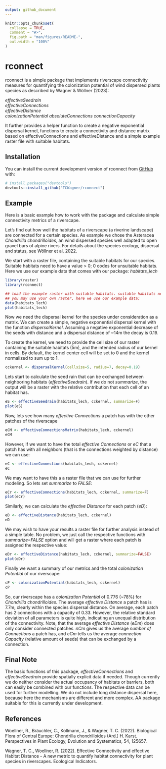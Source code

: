 ```yaml
---
output: github_document
---
```


<!-- README.md is generated from README.Rmd. Please edit that file -->

```r
knitr::opts_chunk$set(
  collapse = TRUE,
  comment = "#>",
  fig.path = "man/figures/README-",
  out.width = "100%"
)
```

# rconnect

<!-- badges: start -->
<!-- badges: end -->

rconnect is a simple package that implements riverscape connectivity
measures for quantifying the colonization potential of wind dispersed plants species as described by Wagner & Wöllner
(2023):

*effectiveSeedrain*  
*effectiveConnections*  
*effectiveDistance*  
*colonizationPotential*
*absoluteConnections*
*connectionCapacity*

It further provides a helper function to create a negative exponential dispersal kernel, functions to create a connectivity and distance matrix based on effectiveConnections and effectiveDistance and a simple example raster file with suitable habitats.

## Installation

You can install the current development version of rconnect from [GitHub](https://github.com/) with:

``` r
# install.packages("devtools")
devtools::install_github("TCWagner/rconnect")
```

## Example

Here is a basic example how to work with the package and calculate simple connectivity metrics of a riverscape.

Let's find out how well the habitats of a riverscape (a riverine landscape) are connected for a certain species. As example we chose the Asteracea *Chondrilla chondrilloides*,
an wind dispersed species well adapted to open gravel bars of alpine rivers. For details about the species ecology, dispersal and status, see Wöllner et al. 2022.

We start with a raster file, containing the suitable habitats for our species. Suitable habitats need to have a value > 0; 0 codes for unsuitable habitats. Here we use our example data that comes with our package: *habitats_lech*

```r
library(raster)
library(rconnect)

## load the example raster with suitable habitats. suitable habitats need to be coded with values > 0
## you may use your own raster, here we use our example data:
data(habitats_lech)
plot(habitats_lech)
```

Now we need the dispersal kernel for the species under consideration as a matrix. We can create a simple, negative exponential dispersal kernel with the function *dispersalKernel*. 
Assuming a negative exponential decrease of the seeds with distance and a dispersal distance of ~14m the decay is 0.19. 

To create the kernel, we need to provide the cell size of our raster containing the suitable habitats (5m), and the intended radius of our kernel in cells. By default, the kernel center cell will be set to 0 and the kernel normalized to sum up to 1.

```r

cckernel <- dispersalKernel(cellsize=5, radius=7, decay=0.19)

```

Lets start to calculate the seed rain that can be exchanged between neighboring habitats (*effectiveSeedrain*). If we do not *summarize*, the output will be a raster with the relative contribution that each cell of an habitat has.

```r

eS <- effectiveSeedrain(habitats_lech, cckernel, summarize=F)
plot(eS)

```

Now, lets see how many *effective Connections* a patch has with the other patches of the riverscape

```r

eCM <- effectiveConnectionsMatrix(habitats_lech, cckernel)
eCM
```




However, if we want to have the total *effective Connections* or *eC* that a patch has with all neighbors (that is the connections weighted by distance) we can use:

```r

eC <- effectiveConnections(habitats_lech, cckernel)
eC

```

We may want to have this a a raster file that we can use for further modeling. So lets set *summarize* to *FALSE*:

```r

eCr <- effectiveConnections(habitats_lech, cckernel, summarize=F)
plot(eCr)

```

Similarly, we can calculate the *effective Distance* for each patch (*eD*):

```r

eD <- effectiveDistance(habitats_lech, cckernel)
eD
```

We may wish to have your results a raster file for further analysis instead of a simple table. No problem, we just call the respective functions with *summarize=FALSE* option and  will get a raster where each patch is assigned the respective value:

```r

eDr <- effectiveDistance(habitats_lech, cckernel, summarize=FALSE)
plot(eDr)
```


Finally we want a summary of our metrics and the total *colonization Potential* of our riverscape:


```r

cP <- colonizationPotential(habitats_lech, cckernel)
cP

```

So, our riverscape has a *colonization Potential* of 0.776 (~78%) for *Chondrilla chondrilloides*. The average *effective Distance* a patch has is 7.7m, clearly within the species dispersal distance. On average, each patch has 2 connections with a capacity of 0.33. However, the relative standard deviation of all parameters is quite high, indicating an unequal distribution of the connectivity. Note, that the average *effective Distance* (*eDm*) does only consider connected patches. *nCm* gives us the average *number of Connections* a patch has, and *cCm* tells us the average *connection Capacity* (relative amount of seeds) that can be exchanged by a connection.









## Final Note


The basic functions of this package, *effectiveConnections* and *effectiveSeedrain*  provide spatially explicit data if needed. Though currently we do neither consider the actual occupancy of habitats or barriers, both can easily be combined with our functions. The respective data can be used for further modelling. We do not include long distance dispersal here, because here the mechanisms are different and more complex. AA package suitable for this is currently under development.

## References

Woellner, R., Bräuchler, C., Kollmann, J., & Wagner, T. C. (2022). Biological Flora of Central Europe: Chondrilla chondrilloides (Ard.) H. Karst. Perspectives in Plant Ecology, Evolution and Systematics, 54, 125657.

Wagner, T. C., Woellner, R. (2022). Effective Connectivity and effective Habitat Distance - A new metric to quantify habitat connectivity for plant species in riverscapes. Ecological Indicators.

